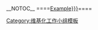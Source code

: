 <noinclude>[[Category:维基化工作小组模板]]</noinclude><includeonly></includeonly>
<noinclude>__NOTOC__
</noinclude>====[[User:{{{1|Example}}}]]====
{{维基化工作小组申请申请考量|{{{1|Example}}}}}